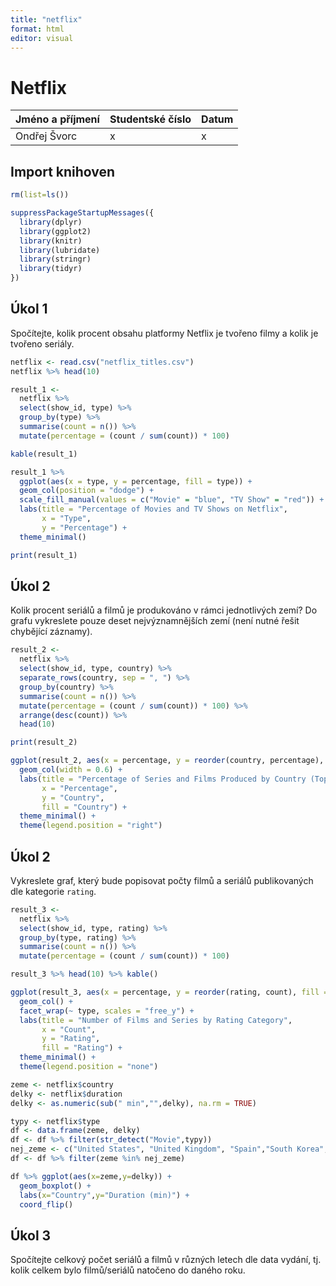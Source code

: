```yaml
---
title: "netflix"
format: html
editor: visual
---
```


# **Netflix**

| Jméno a příjmení | Studentské číslo | Datum |
|------------------|------------------|-------|
| Ondřej Švorc     | x                | x     |

## Import knihoven

```r
rm(list=ls())
```

```r
suppressPackageStartupMessages({
  library(dplyr)
  library(ggplot2)
  library(knitr)
  library(lubridate)
  library(stringr)
  library(tidyr)
})
```

## **Úkol 1**

Spočítejte, kolik procent obsahu platformy Netflix je tvořeno filmy a kolik je tvořeno seriály.

```r
netflix <- read.csv("netflix_titles.csv")
netflix %>% head(10)
```

```r
result_1 <- 
  netflix %>%
  select(show_id, type) %>%
  group_by(type) %>%
  summarise(count = n()) %>%
  mutate(percentage = (count / sum(count)) * 100)

kable(result_1)
```

```r
result_1 %>%
  ggplot(aes(x = type, y = percentage, fill = type)) +
  geom_col(position = "dodge") +
  scale_fill_manual(values = c("Movie" = "blue", "TV Show" = "red")) +
  labs(title = "Percentage of Movies and TV Shows on Netflix",
       x = "Type",
       y = "Percentage") +
  theme_minimal()

print(result_1)
```

## Úkol 2

Kolik procent seriálů a filmů je produkováno v rámci jednotlivých zemí? Do grafu vykreslete pouze deset nejvýznamnějších zemí (není nutné řešit chybějící záznamy).

```r
result_2 <-
  netflix %>%
  select(show_id, type, country) %>%
  separate_rows(country, sep = ", ") %>%
  group_by(country) %>%
  summarise(count = n()) %>%
  mutate(percentage = (count / sum(count)) * 100) %>%
  arrange(desc(count)) %>%
  head(10)

print(result_2)
```

```r
ggplot(result_2, aes(x = percentage, y = reorder(country, percentage), fill = country)) +
  geom_col(width = 0.6) +
  labs(title = "Percentage of Series and Films Produced by Country (Top 10)",
       x = "Percentage",
       y = "Country",
       fill = "Country") +
  theme_minimal() +
  theme(legend.position = "right")
```

## Úkol 2

Vykreslete graf, který bude popisovat počty filmů a seriálů publikovaných dle kategorie `rating`.

```r
result_3 <- 
  netflix %>%
  select(show_id, type, rating) %>%
  group_by(type, rating) %>%
  summarise(count = n()) %>%
  mutate(percentage = (count / sum(count)) * 100)

result_3 %>% head(10) %>% kable()

ggplot(result_3, aes(x = percentage, y = reorder(rating, count), fill = rating)) +
  geom_col() +
  facet_wrap(~ type, scales = "free_y") +
  labs(title = "Number of Films and Series by Rating Category",
       x = "Count",
       y = "Rating",
       fill = "Rating") +
  theme_minimal() +
  theme(legend.position = "none")
```

```r
zeme <- netflix$country
delky <- netflix$duration
delky <- as.numeric(sub(" min","",delky), na.rm = TRUE)

typy <- netflix$type
df <- data.frame(zeme, delky)
df <- df %>% filter(str_detect("Movie",typy))
nej_zeme <- c("United States", "United Kingdom", "Spain","South Korea", "Mexico", "Japan","India","France","Canada")
df <- df %>% filter(zeme %in% nej_zeme)

df %>% ggplot(aes(x=zeme,y=delky)) +
  geom_boxplot() + 
  labs(x="Country",y="Duration (min)") +
  coord_flip()
```

## **Úkol 3**

Spočítejte celkový počet seriálů a filmů v různých letech dle data vydání, tj. kolik celkem bylo filmů/seriálů natočeno do daného roku.
